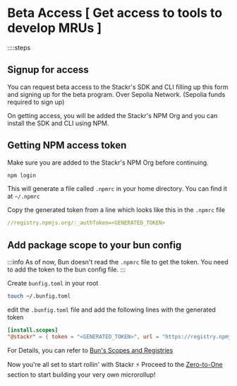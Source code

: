 
# Beta Access [ Get access to tools to develop MRUs ]

::::steps

## Signup for access

You can request beta access to the Stackr's SDK and CLI filling up this form and signing up for the beta program. Over Sepolia Network. (Sepolia funds required to sign up)

On getting access, you will be added the Stackr's NPM Org and you can install the SDK and CLI using NPM.

<ConnectWallet />


## Getting NPM access token

Make sure you are added to the Stackr's NPM Org before continuing.

```bash [Terminal]
npm login
```

This will generate a file called `.npmrc` in your home directory. You can find it at `~/.npmrc`

Copy the generated token from a line which looks like this in the `.npmrc` file

```yaml [.npmrc]
//registry.npmjs.org/:_authToken=<GENERATED_TOKEN>
```

## Add package scope to your bun config

:::info
As of now, Bun doesn't read the `.npmrc` file to get the token. You need to add the token to the bun config file.
:::

Create `bunfig.toml` in your root

```bash [Terminal]
touch ~/.bunfig.toml
```

edit the `.bunfig.toml` file and add the following lines with the generated token

```toml [.bunfig.toml]
[install.scopes]
"@stackr" = { token = "<GENERATED_TOKEN>", url = "https://registry.npmjs.com/" }
```

For Details, you can refer to [Bun's Scopes and Registries](https://bun.sh/docs/install/registries)

Now you're all set to start rollin' with Stackr ⚡
Proceed to the [Zero-to-One](/zero-to-one/run-it) section to start building your very own microrollup!
